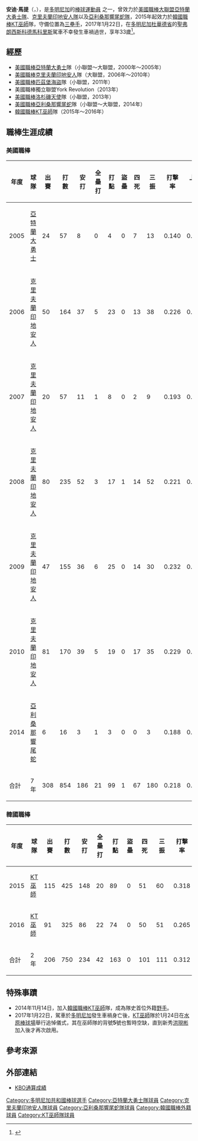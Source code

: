 {{Infobox baseball biography
| name        = 安迪·馬提<br>Andy Marté
| image       = 00205146 Andy Marté.jpg
| image_size  = 250
| caption     = 2009年於[[克里夫蘭印地安人隊|克里夫蘭印地安人隊]]
| position    = 三壘手
| birth_date  = {{birth date|1983|10|21}}
| birth_place = {{DOM}}[[米拉貝姐妹省|米拉貝姐妹省]][[塔皮亞鎮|塔皮亞鎮]]
| death_date  ={{death date and age|2017|1|22|1983|10|21}}
| death_place = {{DOM}}[[杜華德省|杜華德省]][[聖弗朗西斯科德馬科里斯|聖弗朗西斯科德馬科里斯]]
| bats        = 右
| throws      = 右
| debutleague = 美國職棒
| debutdate   = 6月7日
| debutyear   = 2005年
| debutteam   = 亞特蘭大勇士
| finalleague = 美國職棒
| finaldate   = 8月6日
| finalyear   = 2014年
| finalteam   = 亞利桑那響尾蛇
| statleague  = 美國職棒
| statyear    = 2014年
| stat1label  = [[打擊率|打擊率]]
| stat1value  = .218
| stat2label  = [[全壘打|全壘打]]
| stat2value  = 21
| stat3label  = [[打點|打點]]
| stat3value  = 99
| debut2league= 韓國職棒
| debut2date  = 3月28日
| debut2year  = 2015年
| debut2team  = KT巫師
| final2league= 韓國職棒
| final2date  = 8月9日
| final2year  = 2016年
| final2team  = KT巫師
| stat2league = 韓國職棒
| stat2year   = 2016年
| stat21label = [[打擊率|打擊率]]
| stat21value = .312
| stat22label = [[全壘打|全壘打]]
| stat22value = 42
| stat23label = [[打點|打點]]
| stat23value = 163
| teams       = <nowiki></nowiki>
'''MLB'''
* [[亞特蘭大勇士隊|亞特蘭大勇士隊]] ({{by|2005}})
* [[克里夫蘭印地安人隊|克里夫蘭印地安人隊]]（{{by|2006}}–{{mlby|2010}}）
* [[亞利桑那響尾蛇隊|亞利桑那響尾蛇隊]] ({{by|2014}})
'''KBO'''
* [[KT巫師|KT巫師]]（{{by|2015}}–{{by|2016}}）
}}

'''安迪·馬提'''（{{lang-es|Andy Marté}}，{{bd|1983年|10月21日|2017年|1月22日|catIdx=Marte}}），是[[多明尼加|多明尼加]]的[[棒球|棒球]][[運動員|運動員]] 之一，曾效力於[[美國職棒大聯盟|美國職棒大聯盟]][[亞特蘭大勇士隊|亞特蘭大勇士隊]]、[[克里夫蘭印地安人隊|克里夫蘭印地安人隊]]以及[[亞利桑那響尾蛇隊|亞利桑那響尾蛇隊]]，2015年起效力於[[韓國職棒|韓國職棒]][[KT巫師|KT巫師]]隊，守備位置為[[三壘手|三壘手]]，2017年1月22日，在[[多明尼加|多明尼加]][[杜華德省|杜華德省]]的[[聖弗朗西斯科德馬科里斯|聖弗朗西斯科德馬科里斯]]駕車不幸發生車禍過世，享年33歲<ref>{{cite news|title=韓職／KT巫師洋砲馬特車禍離世　享年33歲|url=https://sports.ettoday.net/news/854508|newspaper=[[ETtoday新聞雲|ETtoday新聞雲]]|date=2017-01-22|accessdate=2020-12-16|archive-date=2020-12-04|archive-url=https://web.archive.org/web/20201204181823/https://sports.ettoday.net/news/854508|dead-url=no}}</ref>。

==經歷==
*[[美國職棒|美國職棒]][[亞特蘭大勇士|亞特蘭大勇士]]隊（小聯盟～大聯盟，2000年～2005年）
*[[美國職棒|美國職棒]][[克里夫蘭印地安人|克里夫蘭印地安人]]隊（大聯盟，2006年～2010年）
*[[美國職棒|美國職棒]][[匹茲堡海盜|匹茲堡海盜]]隊（小聯盟，2011年）
*美國職棒獨立聯盟York Revolution（2013年）
*[[美國職棒|美國職棒]][[洛杉磯天使|洛杉磯天使]]隊（小聯盟，2013年）
*[[美國職棒|美國職棒]][[亞利桑那響尾蛇|亞利桑那響尾蛇]]隊（小聯盟～大聯盟，2014年）
*[[韓國職棒|韓國職棒]][[KT巫師|KT巫師]]隊（2015年～2016年）

==職棒生涯成績==
===美國職棒===
{|border=1 width="800px"
|- align="center"
!年度!!球隊!!出賽!!打數!!安打!!全壘打!!打點!!盜壘!!四死!!三振!!打擊率!!上壘率!!長打率!!OPS
|- align="center"
|2005||[[亞特蘭大勇士|亞特蘭大勇士]]||24||57||8||0||4||0||7||13||0.140||0.227||0.211||0.438
|- align="center"
|2006||[[克里夫蘭印地安人|克里夫蘭印地安人]]||50||164||37||5||23||0||13||38||0.226||0.287||0.421||0.707
|- align="center"
|2007||[[克里夫蘭印地安人|克里夫蘭印地安人]]||20||57||11||1||8||0||2||9||0.193||0.233||0.316||0.549
|- align="center"
|2008||[[克里夫蘭印地安人|克里夫蘭印地安人]]||80||235||52||3||17||1||14||52||0.221||0.268||0.315||0.583
|- align="center"
|2009||[[克里夫蘭印地安人|克里夫蘭印地安人]]||47||155||36||6||25||0||14||30||0.232||0.293||0.400||0.693
|- align="center"
|2010||[[克里夫蘭印地安人|克里夫蘭印地安人]]||81||170||39||5||19||0||17||35||0.229||0.298||0.382||0.680
|- align="center"
|2014||[[亞利桑那響尾蛇|亞利桑那響尾蛇]]||6||16||3||1||3||0||0||3||0.188||0.188||0.375||0.563
|- align=center style="background:#cc0000;color:#FFFFFF" align=middle 
!合計||7年||308||854||186||21||99||1||67||180||0.218||0.276||0.358||0.634
|}

===韓國職棒===
{|border=1 width="800px"
|- align="center"
!年度!!球隊!!出賽!!打數!!安打!!全壘打!!打點!!盜壘!!四死!!三振!!打擊率!!上壘率!!長打率!!OPS
|- align="center"
|2015||[[KT巫師|KT巫師]]||115||425||148||20||89||0||51||60||0.318||0.414||0.569||0.983
|- align="center"
|2016||[[KT巫師|KT巫師]]||91||325||86||22||74||0||50||51||0.265||0.360||0.517||0.877
|- align=center style="background:#000000;color:#FFFFFF" align=middle 
!合計||2年||206||750||234||42||163||0||101||111||0.312||0.390||0.547||0.937
|}

==特殊事蹟==
*2014年11月14日，加入[[韓國職棒|韓國職棒]][[KT巫師|KT巫師]]隊，成為隊史首位外籍[[野手|野手]]。
*2017年1月22日，駕車於[[多明尼加|多明尼加]]發生車禍身亡後，[[KT巫師|KT巫師]]隊於1月24日在[[水原棒球場|水原棒球場]]舉行追悼儀式，其在巫師隊的背號'''5'''號也暫時空缺，直到新秀[[洪現彬|洪現彬]]加入後才再次啟用。

==參考來源==
{{reflist}}

==外部連結==
{{commons category|Andy Marté}}
{{台灣棒球維基館|Andy_Marté}}
{{baseballstats |mlb=429708 |espn=5916 |br=m/martean01 |fangraphs=3203|cube=andy-marte|brm=marte-001and}}
*[https://www.koreabaseball.com/Record/Player/HitterDetail/Total.aspx?playerId=65005 KBO通算成績] {{Wayback|url=https://www.koreabaseball.com/Record/Player/HitterDetail/Total.aspx?playerId=65005 |date=20150918101639 }} {{ko icon}}
{{DEFAULTSORT:Marte, Andy}}
[[Category:多明尼加共和國棒球選手|Category:多明尼加共和國棒球選手]]
[[Category:亞特蘭大勇士隊球員|Category:亞特蘭大勇士隊球員]]
[[Category:克里夫蘭印地安人隊球員|Category:克里夫蘭印地安人隊球員]]
[[Category:亞利桑那響尾蛇隊球員|Category:亞利桑那響尾蛇隊球員]]
[[Category:韓國職棒外籍球員|Category:韓國職棒外籍球員]]
[[Category:KT巫師隊球員|Category:KT巫師隊球員]]